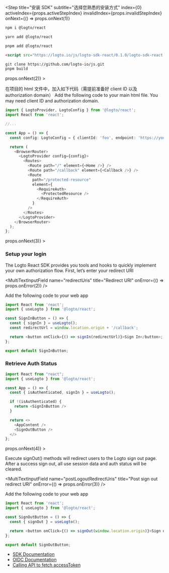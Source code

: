 
<Step
  title="安装 SDK"
  subtitle="选择您熟悉的安装方式"
  index={0}
  activeIndex={props.activeStepIndex}
  invalidIndex={props.invalidStepIndex}
  onNext={() => props.onNext(1)}
>
<Tabs>
<TabItem value="npm" label="npm">

```bash
npm i @logto/react
```

</TabItem>
<TabItem value="yarn" label="Yarn">

```bash
yarn add @logto/react
```

</TabItem>
<TabItem value="pnpm" label="pnpm">

```bash
pnpm add @logto/react
```

</TabItem>
<TabItem value="script" label="script">

```html
<script src="https://logto.io/js/logto-sdk-react/0.1.0/logto-sdk-react.production.js" />
```

</TabItem>
<TabItem value="git" label="Git">

```bash
git clone https://github.com/logto-io/js.git
pnpm build
```

</TabItem>
</Tabs>
</Step>
<Step
  title="Initiate LogtoClient"
  subtitle="1 step"
  index={1}
  activeIndex={props.activeStepIndex}
  invalidIndex={props.invalidStepIndex}
  onNext={() => props.onNext(2)}
>

在项目的 html 文件中，加入如下代码（需提前准备好 client ID 以及 authorization domain）
Add the following code to your main html file. You may need client ID and authorization domain.

```typescript
import { LogtoProvider, LogtoConfig } from '@logto/react';
import React from 'react';

//...

const App = () => {
  const config: LogtoConfig = { clientId: 'foo', endpoint: 'https://your-endpoint-domain.com' };

  return (
    <BrowserRouter>
      <LogtoProvider config={config}>
        <Routes>
          <Route path="/" element={<Home />} />
          <Route path="/callback" element={<Callback />} />
          <Route
            path="/protected-resource"
            element={
              <RequireAuth>
                <ProtectedResource />
              </RequireAuth>
            }
          />
        </Routes>
      </LogtoProvider>
    </BrowserRouter>
  );
};
```

</Step>
<Step
  title="Sign In"
  subtitle="2 steps"
  index={2}
  activeIndex={props.activeStepIndex}
  invalidIndex={props.invalidStepIndex}
  onNext={() => props.onNext(3)}
>

### Setup your login

The Logto React SDK provides you tools and hooks to quickly implement your own authorization flow. First, let’s enter your redirect URI

<MultiTextInputField name="redirectUris" title="Redirect URI" onError={() => props.onError(2)} />

Add the following code to your web app

```typescript
import React from 'react';
import { useLogto } from '@logto/react';

const SignInButton = () => {
  const { signIn } = useLogto();
  const redirectUrl = window.location.origin + '/callback';

  return <button onClick={() => signIn(redirectUrl)}>Sign In</button>;
};

export default SignInButton;
```

### Retrieve Auth Status

```typescript
import React from "react";
import { useLogto } from '@logto/react';

const App = () => {
  const { isAuthenticated, signIn } = useLogto();

  if !(isAuthenticated) {
    return <SignInButton />
  }

  return <>
    <AppContent />
    <SignOutButton />
  </>
};
```

</Step>
<Step
  title="Sign Out"
  subtitle="1 step"
  index={3}
  activeIndex={props.activeStepIndex}
  invalidIndex={props.invalidStepIndex}
  onNext={() => props.onNext(4)}
>

Execute signOut() methods will redirect users to the Logto sign out page. After a success sign out, all use session data and auth status will be cleared.

<MultiTextInputField name="postLogoutRedirectUris" title="Post sign out redirect URI" onError={() => props.onError(3)} />

Add the following code to your web app

```typescript
import React from 'react';
import { useLogto } from '@logto/react';

const SignOutButton = () => {
  const { signOut } = useLogto();

  return <button onClick={() => signOut(window.location.origin)}>Sign out</button>;
};

export default SignOutButton;
```

</Step>
<Step
  title="Further Readings"
  subtitle="3 steps"
  index={4}
  activeIndex={props.activeStepIndex}
  invalidIndex={props.invalidStepIndex}
  buttonHtmlType="submit"
>

- [SDK Documentation](https://link-url-here.org)
- [OIDC Documentation](https://link-url-here.org)
- [Calling API to fetch accessToken](https://link-url-here.org)

</Step>

